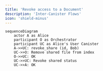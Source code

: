 ```yaml
---
title: 'Revoke access to a Document'
description: 'Inter-Canister Flows'
icon: 'shield-minus'
---
```

```mermaid
sequenceDiagram
    actor A as Alice
    participant O as Orchestrator
    participant UC as Alice's User Canister
    A->>UC: revoke_share (id, Bob)
    UC->>O: Remove shared file from index
    O->>UC: OK
    UC->>UC: Revoke shared status
    UC->>A: OK

```
